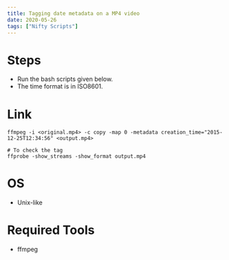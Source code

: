 ```yaml
---
title: Tagging date metadata on a MP4 video
date: 2020-05-26
tags: ["Nifty Scripts"]
---
```


# Steps

- Run the bash scripts given below.
- The time format is in ISO8601.

# Link

```
ffmpeg -i <original.mp4> -c copy -map 0 -metadata creation_time="2015-12-25T12:34:56" <output.mp4>

# To check the tag
ffprobe -show_streams -show_format output.mp4
```

# OS

- Unix-like

# Required Tools

- ffmpeg
